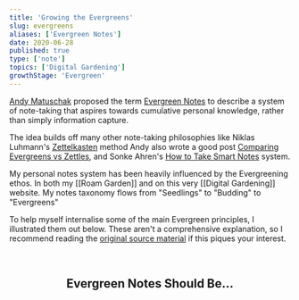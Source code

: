 ```yaml
---
title: 'Growing the Evergreens'
slug: evergreens
aliases: ['Evergreen Notes']
date: 2020-06-28
published: true
type: ['note']
topics: ['Digital Gardening']
growthStage: 'Evergreen'
---
```


[Andy Matuschak](https://andymatuschak.org/) proposed the term [Evergreen Notes](https://notes.andymatuschak.org/z4SDCZQeRo4xFEQ8H4qrSqd68ucpgE6LU155C) to describe a system of note-taking that aspires towards cumulative personal knowledge, rather than simply information capture.

<FullWidthImage width="880px"  alt="Evergreen notes are a fundamental unit of knowledge work. They're a way to build up a personal library of clear opinions, beliefs, and original thoughts." src="https://res.cloudinary.com/dg3gyk0gu/image/upload/c_scale,w_960/v1593298897/maggieappleton.com/notes/evergreen-notes/Evergreen_Notes_03.png" />

The idea builds off many other note-taking philosophies like Niklas Luhmann's [Zettelkasten](https://en.wikipedia.org/wiki/Zettelkasten) method <Footnote idName={1}>Andy also wrote a good post [Comparing Evergreens vs Zettles](https://notes.andymatuschak.org/z4AX7pHAu5uUfmrq4K4zig9x8jmmF62XgaMXm)</Footnote>, and Sonke Ahren's [How to Take Smart Notes](https://www.librarything.com/work/21425376) system.

My personal notes system has been heavily influenced by the Evergreening ethos. In both my [[Roam Garden]] and on this very [[Digital Gardening]] website. My notes taxonomy flows from "Seedlings" to "Budding" to "Evergreens"

To help myself internalise some of the main Evergreen principles, I illustrated them out below. <Footnote idName={2}>These aren't a comprehensive explanation, so I recommend reading the [original source material](https://notes.andymatuschak.org/z4SDCZQeRo4xFEQ8H4qrSqd68ucpgE6LU155C) if this piques your interest.</Footnote>

<br />

<Center>

## Evergreen Notes Should Be...

</Center>

<FullWidthImage width="700px"  alt="" src="https://res.cloudinary.com/dg3gyk0gu/image/upload/c_scale,w_750/v1593298897/maggieappleton.com/notes/evergreen-notes/Evergreen_Notes_13.png" />

<FullWidthImage width="700px"  alt="" src="https://res.cloudinary.com/dg3gyk0gu/image/upload/c_scale,w_700/v1593298897/maggieappleton.com/notes/evergreen-notes/Evergreen_Notes_05.png" />

<FullWidthImage width="800px"  alt="" src="https://res.cloudinary.com/dg3gyk0gu/image/upload/c_scale,w_800/v1593298897/maggieappleton.com/notes/evergreen-notes/Evergreen_Notes_09.png" />

<FullWidthImage width="800px"  alt="" src="https://res.cloudinary.com/dg3gyk0gu/image/upload/c_scale,w_900/v1593298897/maggieappleton.com/notes/evergreen-notes/Evergreen_Notes_17.png" />


